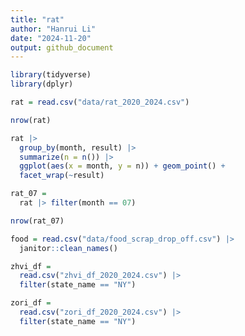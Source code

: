 ```yaml
---
title: "rat"
author: "Hanrui Li"
date: "2024-11-20"
output: github_document
---
```


```r
library(tidyverse)
library(dplyr)

rat = read.csv("data/rat_2020_2024.csv")

nrow(rat)

rat |>
  group_by(month, result) |>
  summarize(n = n()) |>
  ggplot(aes(x = month, y = n)) + geom_point() +
  facet_wrap(~result)

rat_07 = 
  rat |> filter(month == 07)

nrow(rat_07)
```

```r
food = read.csv("data/food_scrap_drop_off.csv") |>
  janitor::clean_names()

zhvi_df = 
  read.csv("zhvi_df_2020_2024.csv") |>
  filter(state_name == "NY")

zori_df = 
  read.csv("zori_df_2020_2024.csv") |>
  filter(state_name == "NY")
```



